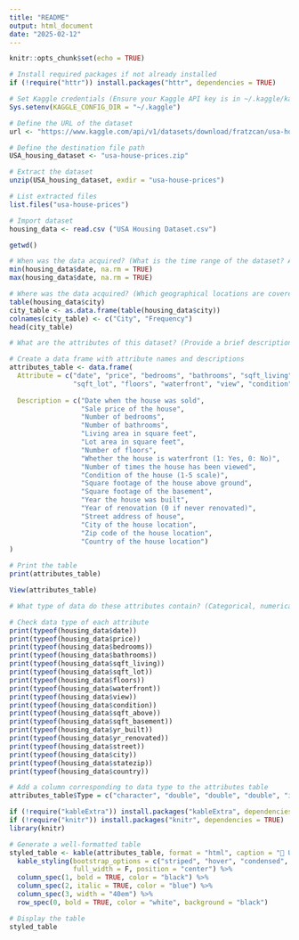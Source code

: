 ```yaml
---
title: "README"
output: html_document
date: "2025-02-12"
---
```


```r
knitr::opts_chunk$set(echo = TRUE)
```


```r
# Install required packages if not already installed
if (!require("httr")) install.packages("httr", dependencies = TRUE)

# Set Kaggle credentials (Ensure your Kaggle API key is in ~/.kaggle/kaggle.json)
Sys.setenv(KAGGLE_CONFIG_DIR = "~/.kaggle")

# Define the URL of the dataset
url <- "https://www.kaggle.com/api/v1/datasets/download/fratzcan/usa-house-prices"

# Define the destination file path 
USA_housing_dataset <- "usa-house-prices.zip"

# Extract the dataset
unzip(USA_housing_dataset, exdir = "usa-house-prices")

# List extracted files 
list.files("usa-house-prices")

# Import dataset 
housing_data <- read.csv ("USA Housing Dataset.csv")

getwd()

# When was the data acquired? (What is the time range of the dataset? And when it was collected)
min(housing_data$date, na.rm = TRUE)
max(housing_data$date, na.rm = TRUE)

# Where was the data acquired? (Which geographical locations are covered?)
table(housing_data$city)
city_table <- as.data.frame(table(housing_data$city))
colnames(city_table) <- c("City", "Frequency")
head(city_table)

# What are the attributes of this dataset? (Provide a brief description of each column in the dataset.)

# Create a data frame with attribute names and descriptions
attributes_table <- data.frame(
  Attribute = c("date", "price", "bedrooms", "bathrooms", "sqft_living",
                "sqft_lot", "floors", "waterfront", "view", "condition",  "sqft_above", "sqft_basement", "yr_built", "yr_renovated", "street", "city", "statezip", "country"),
 
  Description = c("Date when the house was sold",
                  "Sale price of the house",
                  "Number of bedrooms",
                  "Number of bathrooms",
                  "Living area in square feet",
                  "Lot area in square feet",
                  "Number of floors",
                  "Whether the house is waterfront (1: Yes, 0: No)",
                  "Number of times the house has been viewed",
                  "Condition of the house (1-5 scale)",
                  "Square footage of the house above ground",
                  "Square footage of the basement",
                  "Year the house was built",
                  "Year of renovation (0 if never renovated)",
                  "Street address of house", 
                  "City of the house location",
                  "Zip code of the house location",
                  "Country of the house location")
)

# Print the table
print(attributes_table)

View(attributes_table)

# What type of data do these attributes contain? (Categorical, numerical, ordinal, etc)

# Check data type of each attribute
print(typeof(housing_data$date))
print(typeof(housing_data$price))
print(typeof(housing_data$bedrooms))
print(typeof(housing_data$bathrooms))
print(typeof(housing_data$sqft_living))
print(typeof(housing_data$sqft_lot))
print(typeof(housing_data$floors))
print(typeof(housing_data$waterfront))
print(typeof(housing_data$view))
print(typeof(housing_data$condition))
print(typeof(housing_data$sqft_above))
print(typeof(housing_data$sqft_basement))
print(typeof(housing_data$yr_built))
print(typeof(housing_data$yr_renovated))
print(typeof(housing_data$street))
print(typeof(housing_data$city))
print(typeof(housing_data$statezip))
print(typeof(housing_data$country))

# Add a column corresponding to data type to the attributes table
attributes_table$Type = c("character", "double", "double", "double", "integer", "integer", "double", "integer", "integer", "integer", "integer", "integer", "integer", "integer", "character", "character", "character", "character")

if (!require("kableExtra")) install.packages("kableExtra", dependencies = TRUE)
if (!require("knitr")) install.packages("knitr", dependencies = TRUE)
library(knitr)

# Generate a well-formatted table
styled_table <- kable(attributes_table, format = "html", caption = "📌 USA Housing Data") %>%
  kable_styling(bootstrap_options = c("striped", "hover", "condensed", "responsive"),
                full_width = F, position = "center") %>%
  column_spec(1, bold = TRUE, color = "black") %>%
  column_spec(2, italic = TRUE, color = "blue") %>%
  column_spec(3, width = "40em") %>%
  row_spec(0, bold = TRUE, color = "white", background = "black")

# Display the table
styled_table

```